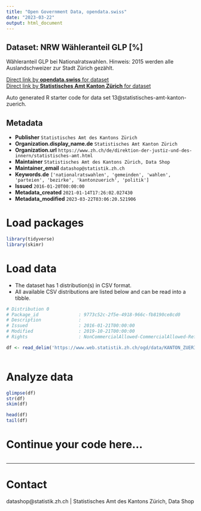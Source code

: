 ```yaml
---
title: "Open Government Data, opendata.swiss"
date: "2023-03-22"
output: html_document
---
```


## Dataset: NRW Wähleranteil GLP [%]

Wähleranteil GLP bei Nationalratswahlen. Hinweis: 2015 werden alle Auslandschweizer zur Stadt Zürich gezählt.

[Direct link by **opendata.swiss** for dataset](https://opendata.swiss/de/dataset/nrw-wahleranteil-glp)<br>
[Direct link by **Statistisches Amt Kanton Zürich** for dataset](https://www.zh.ch/de/politik-staat/gemeinden/gemeindeportraet.html)

Auto generated R starter code for data set 13@statistisches-amt-kanton-zuerich.

## Metadata

- **Publisher** `Statistisches Amt des Kantons Zürich`
- **Organization.display_name.de** `Statistisches Amt Kanton Zürich`
- **Organization.url** `https://www.zh.ch/de/direktion-der-justiz-und-des-innern/statistisches-amt.html`
- **Maintainer** `Statistisches Amt des Kantons Zürich, Data Shop`
- **Maintainer_email** `datashop@statistik.zh.ch`
- **Keywords.de** `['nationalratswahlen', 'gemeinden', 'wahlen', 'parteien', 'bezirke', 'kantonzuerich', 'politik']`
- **Issued** `2016-01-20T00:00:00`
- **Metadata_created** `2021-01-14T17:26:02.027430`
- **Metadata_modified** `2023-03-22T03:06:20.521906`


# Load packages

```r

library(tidyverse)
library(skimr)

```

# Load data

-   The dataset has 1 distribution(s) in CSV format.
-   All available CSV distributions are listed below and can be read into a tibble.

```r

# Distribution 0
# Package_id               : 9773c52c-2f5e-4918-966c-fb8190ce8cd0
# Description              : 
# Issued                   : 2016-01-21T00:00:00
# Modified                 : 2019-10-21T00:00:00
# Rights                   : NonCommercialAllowed-CommercialAllowed-ReferenceRequired

df <- read_delim('https://www.web.statistik.zh.ch/ogd/data/KANTON_ZUERICH_442.csv')



```

# Analyze data

```r

glimpse(df)
str(df)
skim(df)

head(df)
tail(df)

```

# Continue your code here...

```r

```

------------------------------------------------------------------------

# Contact

datashop@statistik.zh.ch | Statistisches Amt des Kantons Zürich, Data Shop
